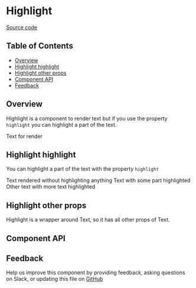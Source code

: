 
# Highlight

[Source code](https://github.com/leemonade/bubbles/tree/main/packages/components/src/typography/Highlight/Highlight.js)

## Table of Contents

<!-- START doctoc generated TOC please keep comment here to allow auto update -->
<!-- DON'T EDIT THIS SECTION, INSTEAD RE-RUN doctoc TO UPDATE -->

- [Overview](#overview)
- [Highlight highlight](#highlight-highlight)
- [Highlight other props](#highlight-other-props)
- [Component API](#component-api)
- [Feedback](#feedback)

## Overview

Highlight is a component to render text but if you use the property `highlight` you can highlight a part of the text.

<ThemeProvider>
  <Highlight>Text for render</Highlight>
</ThemeProvider>

## Highlight highlight

You can highlight a part of the text with the property `highlight`

<ThemeProvider>
  <Box style={{ display: 'flex', flexDirection: 'column', gap: 16 }}>
    <Highlight>Text rendered without highlighting anything</Highlight>
    <Highlight highlight="part">Text with some part highlighted</Highlight>
    <Highlight highlight="with more text">Other text with more text highlighted</Highlight>
  </Box>
</ThemeProvider>

## Highlight other props

Highlight is a wrapper around Text, so it has all other props of Text.

## Component API

<Preview>
  <Story id="atoms-typography-highlight--playground" />
</Preview>

<Props of={Highlight} />

## Feedback

Help us improve this component by providing feedback, asking questions on Slack, or updating this file on
[GitHub](https://github.com/leemonade/bubbles/edit/main/packages/components/src/typography/Highlight/Highlight.mdx)
